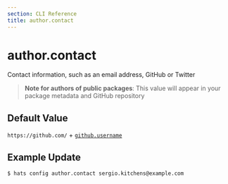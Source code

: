 ```yaml
---
section: CLI Reference
title: author.contact
---
```


# author.contact

Contact information, such as an email address, GitHub or Twitter

> **Note for authors of public packages**: This value will appear in your package metadata and GitHub repository

## Default Value

`https://github.com/` + [`github.username`](/docs/cli-reference/github-username)

## Example Update

```
$ hats config author.contact sergio.kitchens@example.com
```

